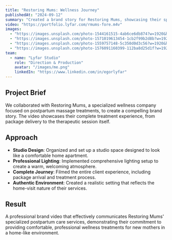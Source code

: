 ```yaml
---
title: "Restoring Mums: Wellness Journey"
publishedAt: "2024-09-12"
summary: "Created a brand story for Restoring Mums, showcasing their specialized postpartum massage treatments in a carefully designed studio environment."
video: "https://portfolio.lyfar.com/rmums-fore.m4v"
images:
  - "https://images.unsplash.com/photo-1544161515-4ab6ce6db874?w=1920&h=1080&fit=crop"
  - "https://images.unsplash.com/photo-1571019613454-1cb2f99b2d8b?w=1920&h=1080&fit=crop"
  - "https://images.unsplash.com/photo-1559757148-5c350d0d3c56?w=1920&h=1080&fit=crop"
  - "https://images.unsplash.com/photo-1576091160399-112ba8d25d1f?w=1920&h=1080&fit=crop"
team:
  - name: "Lyfar Studio"
    role: "Direction & Production"
    avatar: "/images/me.png"
    linkedIn: "https://www.linkedin.com/in/egorlyfar"
---
```


## Project Brief

We collaborated with Restoring Mums, a specialized wellness company focused on postpartum massage treatments, to create a compelling brand story. The video showcases their complete treatment experience, from package delivery to the therapeutic session itself.

## Approach

- **Studio Design**: Organized and set up a studio space designed to look like a comfortable home apartment.
- **Professional Lighting**: Implemented comprehensive lighting setup to create a warm, welcoming atmosphere.
- **Complete Journey**: Filmed the entire client experience, including package arrival and treatment process.
- **Authentic Environment**: Created a realistic setting that reflects the home-visit nature of their services.

## Result

A professional brand video that effectively communicates Restoring Mums' specialized postpartum care services, demonstrating their commitment to providing comfortable, professional wellness treatments for new mothers in a home-like environment. 